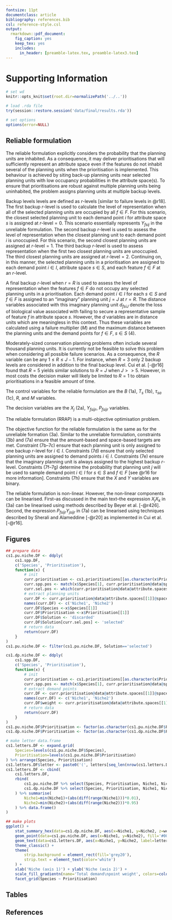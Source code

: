 ```yaml
---
fontsize: 11pt
documentclass: article
bibliography: references.bib
csl: reference-style.csl
output:
  rmarkdown::pdf_document:
    fig_caption: yes
    keep_tex: yes
    includes:
      in_header: [preamble-latex.tex, preamble-latex3.tex]
---
```

# Supporting Information

```r
# set wd
knitr::opts_knit$set(root.dir=normalizePath('../..'))
```

```r
# load .rda file
try(session::restore.session('data/final/results.rda'))

# set options
options(error=NULL)
```

## Reliable formulation
The reliable formulation explicitly considers the probability that the planning units are inhabited. As a consequence, it may deliver prioritisations that will sufficiently represent an attribute space even if the features do not inhabit several of the planning units when the prioritisation is implemented. This behaviour is achieved by siting back-up planning units near selected planning units with low occupancy probabilities in the attribute space(s). To ensure that prioritisations are robust against multiple planning units being uninhabited, the problem assigns planning units at multiple backup levels. 

Backup levels levels are defined as $r$-levels [similar to failure levels in @r18]. The first backup $r$-level is used to calculate the level of representation when all of the selected planning units are occupied by all $f \in F$. For this scenario, the closest selected planning unit to each demand point $i$ for attribute space $s$ is assigned at $r$-level$=0$. This scenario essentially represents $Y_{fsij}$ in the unreliable formulation. The second backup $r$-level is used to assess the level of representation when the closest planning unit to each demand point $i$ is unoccupied. For this scenario, the second closest planning units are assigned at $r$-level$=1$. The third backup $r$-level is used to assess representation when the first two closest planning units are unoccupied. The third closest planning units are assigned at $r$-level$=2$. Continuing on, in this manner, the selected planning units in a prioritisation are assigned to each demand point $i \in I$, attribute space $s \in S$, and each feature $f \in F$ at an $r$-level.

A final backup $r$-level when $r=R$ is used to assess the level of representation when the features $f \in F$ do not occupy any selected planning units in a prioritisation. Each demand point $i \in I$ for each $s \in S$ and $f \in F$ is assigned to an "imaginary" planning unit $j=J$ at $r=R$. The distance variables associated with this imaginary planning unit $d_{fsiJ}$ denote the loss of biological value associated with failing to secure a representative sample of feature $f$ in attribute space $s$. However, the $d$ variables are in distance units which are meaningless in this context. Thus these variables are calculated using a failure multiplier ($M$) and the maximum distance between the planning units and the demand points for $f \in F$, $s \in S$ (4).

\begin{align*}
& d_{fsiJ} = M \max\limits_{0 \leq i \leq I-1, 0 \leq j \leq J-1} d_{fsij} & \forall & 0 \leq f \leq F-1, \tag{4} \\
& & & 0 \leq s \leq S-1\\
\end{align*}

Moderately-sized conservation planning problems often include several thousand planning units. It is currently not be feasible to solve this problem when considering all possible failure scenarios. As a consequence, the $R$ variable can be any $1 \leq R \leq J-1$. For instance, when $R=3$ only 2 backup levels are considered in addition to the final backup level. Cui et al. [-@r16] found that $R=5$ yields similar solutions to $R=J$ when $J >> 5$. However, in most costs the decision maker will likely be limited to $R=1$ to obtain prioritisations in a feasible amount of time.

The control variables for the reliable formulation are the $B$ (1a), $T_{s}$ (1b), $\tau_{sa}$ (1c), $R$, and $M$ variables.

\begin{align*}
R &= \parbox{25em}{number of failure levels} \tag{5a} \\
%
M &= \parbox{25em}{failure multiplier} \tag{5b}\\
%
\end{align*}

The decision variables are the $X_j$ (2a), $Y_{fsijr}$, $P_{fsijr}$ variables.

\begin{align*}
Y_{fsijr} &= \begin{cases}
		1, & \parbox{25em}{if demand point $i$ is assigned to planning unit $j$ for feature $f$ in space $s$ at back-up level $r$. } \tag{6a} \\
		0, & \parbox{25em}{otherwise} \\
	\end{cases} \\
%
P_{fsijr} &= \parbox{25em}{probability that demand point $i$ is assigned to planning unit $j$ at back-up level $r$ for feature $f$ and space $s$} \tag{6a}\\
%
\end{align*}

The reliable formulation (RRAP) is a multi-objective optimisation problem.

\begin{align*}
& \text{(RRAP)} & \text{Min } & \text{(3a)}\\
%
& & \text{s.t. } & \text{(3b)}\\
%
& & & 1 - \frac{\sum_{i=0}^{I-1} \sum_{j=0}^{J-1} \left( \lambda_{fsi} d_{fsij} P_{fsijr} Y_{fsij} \right)^2}{\sum_{i=0}^{I-1} \left( \lambda_{fsi} \delta_{fsi} \right)^2 } \geq T_{fs}  & \forall & 0 \leq f \leq F-1, \tag{7a}\\
& & & & & 0 \leq s \leq S-1\\
%
& & & \sum_{j=0}^{J-1} Y_{fsijr} = 1 & \forall & 0 \leq f \leq F-1, \tag{7b}\\
& & & & & 0 \leq s \leq S-1,\\
& & & & & 0 \leq i \leq I-1,\\
& & & & & 0 \leq r \leq R\\
%
& & & \sum_{r=0}^{R} Y_{fsijr} = 1 & \forall & 0 \leq f \leq F-1, \tag{7c}\\
& & & & & 0 \leq s \leq S-1,\\
& & & & & 0 \leq i \leq I-1,\\
& & & & & 0 \leq j \leq J\\
%
& & & \sum_{r=0}^{R-1} Y_{fsijr} \leq X_j & \forall & 0 \leq f \leq F-1, \tag{7d}\\
& & & & & 0 \leq s \leq S-1,\\
& & & & & 0 \leq i \leq I-1,\\
& & & & & 0 \leq j \leq J-1\\
%
& & & Y_{fsiJR} = 1 & \forall & 0 \leq f \leq F-1, \tag{7e}\\
& & & & & 0 \leq s \leq S-1,\\
& & & & & 0 \leq i \leq I-1\\
%
& & & P_{fsij0} = q_{fj} & \forall & 0 \leq f \leq F-1, \tag{7f}\\
& & & & & 0 \leq s \leq S-1,\\
& & & & & 0 \leq i \leq I-1,\\
& & & & & 0 \leq j \leq J\\
%
& & & P_{fsijr} = \left(1 - \right) \sum_{k=0}^{J-1} \frac{1 - q_k}{q_k} P_{f,s,i,k,r-1} Y_{f,s,i,k,r-1}  & \forall & 0 \leq f \leq F-1, \tag{7g}\\
& & & & & 0 \leq s \leq S-1,\\
& & & & & 0 \leq i \leq I-1,\\
& & & & & 0 \leq j \leq J,\\
& & & & & 1 \leq r \leq R\\
%
& & & X_j, Y_{fsijr} \in {0,1} & \forall & 0 \leq f \leq F-1, \tag{7h}\\
& & & & & 0 \leq s \leq S-1,\\
& & & & & 0 \leq i \leq I-1,\\
& & & & & 0 \leq j \leq J,\\
& & & & & 0 \leq r \leq R\\
\end{align*}

The objective function for the reliable formulation is the same as for the unreliable formation (3a). Similar to the unreliable formulation, constraints (3b) and (7a) ensure that the amount-based and space-based targets are met. Constraint (7b--7c) ensure that each planning unit is only assigned to one backup $r$-level for $i \in I$. Constraints (7d) ensure that only selected planning units are assigned to demand points $i \in I$. Constraints (7e) ensure that the imaginary planning unit is always assigned to the highest backup $r$-level. Constraints (7f--7g) determine the probability that planning unit $j$ will be used to sample demand point $i \in I$ for $s \in S$ and $f \in F$ [see @r16 for more information]. Constraints (7h) ensure that the $X$ and $Y$ variables are binary.

The reliable formulation is non-linear. However, the non-linear components can be linearised. First--as discussed in the main text--the expression $X_j X_k$ in (3a) can be linearised using methods described by Beyer et al. [-@r426]. Second, the expression $P_{fsijr} Y_{jsijr}$ in (7a) can be linearised using techniques described by Sherali and Alameddine [-@r20] as implemented in Cui et al. [-@r16].

## Figures 
```r
## prepare data
cs1.pu.niche.DF <- ddply(
	cs1.spp.DF,
	c('Species', 'Prioritisation'),
	function(x) {
		# init
		curr.prioritisation <- cs1.prioritisations[[as.character(x$Prioritisation)]]
		curr.spp.pos <- match(x$Species[1], curr.prioritisation@data@species[[1]])
		curr.sel.pos <- which(curr.prioritisation@data@attribute.spaces[[1]]@spaces[[curr.spp.pos]]@planning.unit.points@ids %in% which(as.logical(selections(curr.prioritisation))))
		# extract planning units
		curr.DF <- curr.prioritisation@data@attribute.spaces[[1]]@spaces[[curr.spp.pos]]@planning.unit.points@coords %>% as.data.frame()
		names(curr.DF) <- c('Niche1', 'Niche2')
		curr.DF$Species <-x$Species[[1]]
		curr.DF$Prioritisation <-x$Prioritisation[[1]]
		curr.DF$Solution <- 'discarded'
		curr.DF$Solution[curr.sel.pos] <- 'selected'
		# return data
		return(curr.DF)
	}
)
cs1.pu.niche.DF <- filter(cs1.pu.niche.DF, Solution=='selected')

cs1.dp.niche.DF <- ddply(
	cs1.spp.DF,
	c('Species', 'Prioritisation'),
	function(x) {
		# init
		curr.prioritisation <- cs1.prioritisations[[as.character(x$Prioritisation)]]
		curr.spp.pos <- match(x$Species[1], curr.prioritisation@data@species[[1]])
		# extract demand points
		curr.DF <- curr.prioritisation@data@attribute.spaces[[1]]@spaces[[curr.spp.pos]]@demand.points@coords %>% as.data.frame()
		names(curr.DF) <- c('Niche1', 'Niche2')
		curr.DF$weight <- curr.prioritisation@data@attribute.spaces[[1]]@spaces[[curr.spp.pos]]@demand.points@weights
		# return data
		return(curr.DF)
	}
)
cs1.pu.niche.DF$Prioritisation <- factor(as.character(cs1.pu.niche.DF$Prioritisation), levels=names(cs1.prioritisations))
cs1.dp.niche.DF$Prioritisation <- factor(as.character(cs1.dp.niche.DF$Prioritisation), levels=names(cs1.prioritisations))

# make letter data.frame
cs1.letters.DF <- expand.grid(
	Species=levels(cs1.pu.niche.DF$Species),
	Prioritisation=levels(cs1.pu.niche.DF$Prioritisation)
) %>% arrange(Species, Prioritisation)
cs1.letters.DF$letter <- paste0('(', letters[seq_len(nrow(cs1.letters.DF))], ')')
cs1.letters.DF <- cbind(
	cs1.letters.DF,
	rbind(
		cs1.pu.niche.DF %>% select(Species, Prioritisation, Niche1, Niche2),
		cs1.dp.niche.DF %>% select(Species, Prioritisation, Niche1, Niche2)
	) %>% summarise(
		Niche1=min(Niche1)+(abs(diff(range(Niche1)))*0.01),
		Niche2=min(Niche2)+(abs(diff(range(Niche2)))*0.95)
	) %>% data.frame()
)

## make plots
ggplot() +
	stat_summary_hex(data=cs1.dp.niche.DF, aes(x=Niche1, y=Niche2, z=weight), bins=15, fun=function(z) {sum(z)}) +
	geom_point(data=cs1.pu.niche.DF, aes(x=Niche1, y=Niche2), fill='#00441b', pch=21, color='black') +
	geom_text(data=cs1.letters.DF, aes(x=Niche1, y=Niche2, label=letter), color='black') +
	theme_classic() +
	theme(
		strip.background = element_rect(fill='grey20'),
		strip.text = element_text(color='white')
	) +
	xlab('Niche (axis 1)') + ylab('Niche (axis 2)') +
	scale_fill_gradientn(name='Total demand\npoint weight', colors=colorRampPalette(brewer.pal(6, 'PuBu')[-1])(100)) +
	facet_grid(Species ~ Prioritisation)
```

## Tables



## References